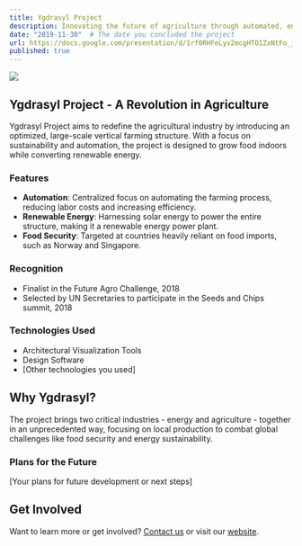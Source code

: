 ```yaml
---
title: Ygdrasyl Project
description: Innovating the future of agriculture through automated, energy-efficient vertical farming solutions.
date: "2019-11-30"  # The date you concluded the project
url: https://docs.google.com/presentation/d/1rf0RHFeLyv2mcgHTO1ZxNtFo_j6tAVdYdiVPZ7wqB6o/edit#slide=id.p
published: true
---
```


[![](/ygdrasyl-project-image.jpg)]([Your_Project_URL_Here])

## Ygdrasyl Project - A Revolution in Agriculture

Ygdrasyl Project aims to redefine the agricultural industry by introducing an optimized, large-scale vertical farming structure. With a focus on sustainability and automation, the project is designed to grow food indoors while converting renewable energy.

### Features

- **Automation**: Centralized focus on automating the farming process, reducing labor costs and increasing efficiency.
- **Renewable Energy**: Harnessing solar energy to power the entire structure, making it a renewable energy power plant.
- **Food Security**: Targeted at countries heavily reliant on food imports, such as Norway and Singapore.

### Recognition

- Finalist in the Future Agro Challenge, 2018
- Selected by UN Secretaries to participate in the Seeds and Chips summit, 2018

### Technologies Used

- Architectural Visualization Tools
- Design Software
- [Other technologies you used]

## Why Ygdrasyl?

The project brings two critical industries - energy and agriculture - together in an unprecedented way, focusing on local production to combat global challenges like food security and energy sustainability.

### Plans for the Future

[Your plans for future development or next steps]

## Get Involved

Want to learn more or get involved? [Contact us](mailto:your-email@example.com) or visit our [website](Your_Project_URL_Here).
